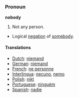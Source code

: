=== Pronoun ===

'''nobody'''

#Not any person.
*Logical [[negation]] of [[somebody]].

==== Translations ====
*[[Dutch]]: [[niemand]]
*[[German]]: [[niemand]]
*[[French]]: [[ne personne]]
*[[Interlingua]]: [[necuno]], [[nemo]]
*[[Polish]]: [[nikt]]
*[[Portuguese]]: [[ninguém]]
*[[Spanish]]: [[nadie]]